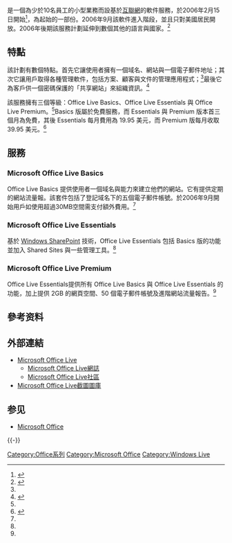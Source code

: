 {{Infobox Software
| logo = [[File:Microsoft_Office_Live_Logo.PNG|200px]]
| screenshot = [[File:OfficeLivehomepgss.jpg|250px]]
| caption = Office Live主要選單
| name = Microsoft Office Live
| developer = [[Microsoft|Microsoft]]
| operating_system = [[Microsoft_Windows|Microsoft Windows]]
| genre = [[網路軟件|網路軟件]]、[[網路開發|網路開發]]
| license = [[專有軟件|專有軟件]]
| website = [http://officelive.microsoft.com/ www.officelive.microsoft.com]
}}

{{noteTA|G1=IT}}'''{{lang|en|Microsoft Office Live}}'''是一個為少於10名員工的小型業務而設基於[[互聯網|互聯網]]的軟件服務，於2006年2月15日開始<ref name="press">{{cite web|url=http://www.microsoft.com/presspass/press/2006/feb06/02-15OfficeLiveBetaPR.mspx|title=Microsoft Office Live launch press release|accessdate=2006年9月3日|archive-url=https://web.archive.org/web/20060902191129/http://www.microsoft.com/presspass/press/2006/feb06/02-15OfficeLiveBetaPR.mspx|archive-date=2006-09-02|dead-url=yes}}</ref>，為{{lang|en|[[Microsoft|Microsoft]] [[Windows_Live|Windows Live]]}}起始的一部份。2006年9月該軟件進入{{lang|en|beta}}階段，並且只對美國居民開放。2006年後期該服務計劃延伸到數個其他的語言與國家。<ref name="livefaq">{{cite web|url=http://officelive.microsoft.com/Support.aspx?scpf=faq|title=Microsoft Office Live FAQ|accessdate=2006年9月3日|deadurl=yes|archiveurl=https://archive.is/20060326073026/http://officelive.microsoft.com/Support.aspx?scpf=faq|archivedate=2006年3月26日}}</ref>

== 特點 ==
該計劃有數個特點。首先它讓使用者擁有一個域名、網站與一個電子郵件地址；其次它讓用戶取得各種管理軟件，包括方案、顧客與文件的管理應用程式；<ref name="livefaq" />最後它為客戶供一個密碼保護的「共享網站」來組織資訊。<ref name="factsheet">{{cite web|url=http://officelive.microsoft.com/Misc/ManagedContent/en-US/PortHome/WonderbarTile/NoDimension/OfficeLive.pdf|title=Microsoft Office Live Fact Sheet (PDF格式)|accessdate=2006年9月3日|archive-date=2007年3月8日|archive-url=https://web.archive.org/web/20070308131338/http://officelive.microsoft.com/Misc/ManagedContent/en-US/PortHome/WonderbarTile/NoDimension/OfficeLive.pdf|dead-url=yes}}</ref>

該服務擁有三個等級：Office Live Basics、Office Live Essentials 與 Office Live Premium。<ref name="livefaq" />Basics 版屬於免費服務，而 Essentials 與 Premium 版本首三個月為免費，其後 Essentials 每月費用為 19.95 美元，而 Premium 版每月收取 39.95 美元。<ref>{{cite web|url=http://officelive.microsoft.com/webhosting.aspx|title=Microsoft Office Live services comparison|accessdate=2006年9月3日|deadurl=yes|archiveurl=https://archive.is/20060413182654/http://officelive.microsoft.com/webhosting.aspx|archivedate=2006年4月13日}}</ref>

== 服務 ==
=== Microsoft Office Live Basics ===
Office Live Basics 提供使用者一個域名與能力來建立他們的網站。它有提供定期的網站流量報。該套件包括了登記域名下的五個電子郵件帳號。於2006年9月開始用戶如使用超過30MB空間需支付額外費用。<ref name="factsheet" />

=== Microsoft Office Live Essentials ===
基於 [[Windows_SharePoint|Windows SharePoint]] 技術，Office Live Essentials 包括 Basics 版的功能並加入 Shared Sites 與一些管理工具。<ref name="factsheet" />

=== Microsoft Office Live Premium ===
Office Live Essentials提供所有 Office Live Basics 與 Office Live Essentials 的功能，加上提供 2GB 的網頁空間、50 個電子郵件帳號及進階網站流量報告。<ref name="factsheet" />

== 參考资料 ==
<references/> 

== 外部連結 ==
*[http://www.officelive.com Microsoft Office Live] {{Wayback|url=http://www.officelive.com/ |date=20090528072803 }}
**[https://web.archive.org/web/20060808193719/http://officeliveblog.spaces.live.com/ Microsoft Office Live網誌]
**[https://web.archive.org/web/20060821131052/http://officelivecommunity.com/default.aspx Microsoft Office Live社區]
*[http://labnol.blogspot.com/2006/02/latest-office-live-screenshots-and.html Microsoft Office Live截圖圖庫] {{Wayback|url=http://labnol.blogspot.com/2006/02/latest-office-live-screenshots-and.html |date=20180112090305 }}

== 参见 ==
*[[Microsoft_Office|Microsoft Office]]

{{-}}
{{Microsoft}}
{{Microsoft Office}}

[[Category:Office系列|Category:Office系列]]
[[Category:Microsoft_Office|Category:Microsoft Office]]
[[Category:Windows_Live|Category:Windows Live]]